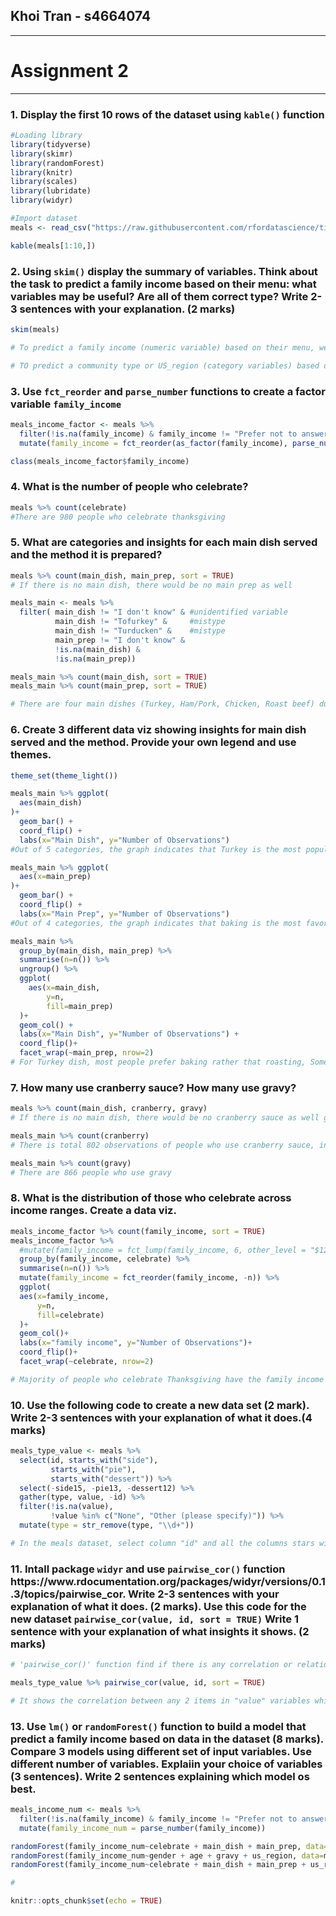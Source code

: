 ## Khoi Tran - s4664074

***

# Assignment 2

***

### 1. Display the first 10 rows of the dataset using `kable()` function
```r
#Loading library
library(tidyverse)
library(skimr)
library(randomForest)
library(knitr)
library(scales)
library(lubridate)
library(widyr)

#Import dataset
meals <- read_csv("https://raw.githubusercontent.com/rfordatascience/tidytuesday/master/data/2018/2018-11-20/thanksgiving_meals.csv")

kable(meals[1:10,])
```
### 2. Using `skim()` display the summary of variables. Think about the task to predict a family income based on their menu: what variables may be useful? Are all of them correct type? Write 2-3 sentences with your explanation. (2 marks) 
```r
skim(meals)

# To predict a family income (numeric variable) based on their menu, we could use "age" variable or "kids_table_age" variable to predict "family_income" variable. All of them are character type, so we will need to transform them into numeric type.

# TO predict a community type or US_region (category variables) based on their menu, we could use different variables such as "main_dish", "celebrate", "main_prep", "gender", "age", "family_income", "kids_table_age". All of them are character type, which we can transform them into category type. 
```
### 3. Use `fct_reorder` and `parse_number` functions to create a factor variable `family_income`
```r
meals_income_factor <- meals %>%
  filter(!is.na(family_income) & family_income != "Prefer not to answer") %>%
  mutate(family_income = fct_reorder(as_factor(family_income), parse_number(family_income)))

class(meals_income_factor$family_income)
```
### 4. What is the number of people who celebrate?
```r
meals %>% count(celebrate)
#There are 980 people who celebrate thanksgiving
```
### 5. What are categories and insights for each main dish served and the method it is prepared?
```r
meals %>% count(main_dish, main_prep, sort = TRUE)
# If there is no main dish, there would be no main prep as well

meals_main <- meals %>% 
  filter( main_dish != "I don't know" & #unidentified variable
          main_dish != "Tofurkey" &     #mistype
          main_dish != "Turducken" &    #mistype
          main_prep != "I don't know" &
          !is.na(main_dish) & 
          !is.na(main_prep))

meals_main %>% count(main_dish, sort = TRUE)
meals_main %>% count(main_prep, sort = TRUE)

# There are four main dishes (Turkey, Ham/Pork, Chicken, Roast beef) during Thanksgiving, in which they can be mainly prepared in three different ways (Baked, Roasted, Fried). 
```
### 6. Create 3 different data viz showing insights for main dish served and the method. Provide your own legend and use themes.
```r
theme_set(theme_light())

meals_main %>% ggplot(
  aes(main_dish)
)+
  geom_bar() +
  coord_flip() +
  labs(x="Main Dish", y="Number of Observations")
#Out of 5 categories, the graph indicates that Turkey is the most popular main dish during thanksgiving with over 750 observations while chicken and roast beef are the least favorite  

meals_main %>% ggplot(
  aes(x=main_prep)
)+
  geom_bar() +
  coord_flip() +
  labs(x="Main Prep", y="Number of Observations")
#Out of 4 categories, the graph indicates that baking is the most favorite preparation method for main dish, following that is the roasting method

meals_main %>% 
  group_by(main_dish, main_prep) %>% 
  summarise(n=n()) %>%
  ungroup() %>%
  ggplot(
    aes(x=main_dish, 
        y=n,
        fill=main_prep)
  )+
  geom_col() +
  labs(x="Main Dish", y="Number of Observations") +
  coord_flip()+
  facet_wrap(~main_prep, nrow=2) 
# For Turkey dish, most people prefer baking rather that roasting, Some people also enjoy fried turkey or they choose different methods for preparation 
```
### 7. How many use cranberry sauce? How many use gravy?
```r
meals %>% count(main_dish, cranberry, gravy)
# If there is no main dish, there would be no cranberry sauce as well gravy

meals_main %>% count(cranberry)
# There is total 802 observations of people who use cranberry sauce, including 24 people specify other

meals_main %>% count(gravy)
# There are 866 people who use gravy
```
### 8. What is the distribution of those who celebrate across income ranges. Create a data viz.
```r
meals_income_factor %>% count(family_income, sort = TRUE)
meals_income_factor %>%
  #mutate(family_income = fct_lump(family_income, 6, other_level = "$125,000 to $199,999" ), sort = TRUE) %>%
  group_by(family_income, celebrate) %>%
  summarise(n=n()) %>%
  mutate(family_income = fct_reorder(family_income, -n)) %>%
  ggplot(
  aes(x=family_income,
      y=n,
      fill=celebrate)
  )+
  geom_col()+
  labs(x="family income", y="Number of Observations")+
  coord_flip()+
  facet_wrap(~celebrate, nrow=2)

# Majority of people who celebrate Thanksgiving have the family income range from $25,000 to $125,000 with most of them have $25,000 to $50,000. Any people have the family income less than $25,000 or more than $125,000 are less likely to celebrate Thanksgiving, except people who have family income more than $200,000.
```
### 10. Use the following code to create a new data set (2 mark). Write 2-3 sentences with your explanation of what it does.(4 marks)
```r
meals_type_value <- meals %>% 
  select(id, starts_with("side"),
         starts_with("pie"),
         starts_with("dessert")) %>% 
  select(-side15, -pie13, -dessert12) %>% 
  gather(type, value, -id) %>% 
  filter(!is.na(value),
         !value %in% c("None", "Other (please specify)")) %>% 
  mutate(type = str_remove(type, "\\d+")) 

# In the meals dataset, select column "id" and all the columns stars with word "side", "pie" or "dessert". After that, dropping or excluding columns "side15", "pie13" and "dessert12". Then gather all variables (column's name) and its related values, excluding "id" variable, then put into "type" column (key column) and "value" column (value column) respectively. Next, filter out any values that is NA in "value" column and any values in the dataset that is specified in "c" category. Finally, remove any digit in "type" variable and add that back to new variable called "type".
```
### 11. Intall package `widyr` and use `pairwise_cor()` function https://www.rdocumentation.org/packages/widyr/versions/0.1.3/topics/pairwise_cor. Write 2-3 sentences with your explanation of what it does. (2 marks). Use this code for the new dataset `pairwise_cor(value, id, sort = TRUE)` Write 1 sentence with your explanation of what insights it shows. (2 marks)
```r
# 'pairwise_cor()' function find if there is any correlation or relationship (positive/negative) between 2 items in a column, in which they share the same values in another column (feature column). The value column helps decide which variable will be used in finding the correlation between two items.  

meals_type_value %>% pairwise_cor(value, id, sort = TRUE)

# It shows the correlation between any 2 items in "value" variables which share the same "id" feature. For example, the correlation between cookies and brownies is 0.41, which means that cookies and brownies has a positive relationship and change together at a rate of 0.41  
```
### 13. Use `lm()` or `randomForest()` function to build a model that predict a family income based on data in the dataset (8 marks). Compare 3 models using different set of input variables. Use different number of variables. Explaiin your choice of variables (3 sentences). Write 2 sentences explaining which model os best.
```r
meals_income_num <- meals %>% 
  filter(!is.na(family_income) & family_income != "Prefer not to answer") %>%
  mutate(family_income_num = parse_number(family_income))

randomForest(family_income_num~celebrate + main_dish + main_prep, data=meals_income_num, na.action = na.omit)
randomForest(family_income_num~gender + age + gravy + us_region, data=meals_income_num, na.action = na.omit)
randomForest(family_income_num~celebrate + main_dish + main_prep + us_region + gravy, data=meals_income_num, na.action = na.omit)

#

```


```r
knitr::opts_chunk$set(echo = TRUE)
```


